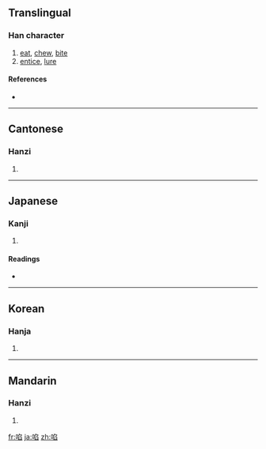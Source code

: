 {{also|啖}}
==Translingual==

===Han character===
{{Han char|rn=30|rad=口|as=08|sn=11|four=6707<sub>7</sub>|canj=口弓竹X (RNHX)}}

# [[eat]], [[chew]], [[bite]]
# [[entice]], [[lure]]

====References====
* {{Han ref|kx=0196.040|dkj=03825|dj=0417.050|hdz=10644.080|uh=5557|ud=21847|bh=B0E8|bd=45288}}

----

==Cantonese==

===Hanzi===
{{yue-hanzi|jyut=|y=daam6}}

# {{defn|Cantonese}}

----

==Japanese==

===Kanji===
{{ja-kanji|grade=|rs=口08}}

# {{defn|Japanese}}

====Readings====
* {{ja-readings|on=[[たん]] (tan)|kun=[[くう]] (kuu), [[くらわす]] (kurawasu)}}

----

==Korean==

===Hanja===
{{ko-hanja|hangeul=담|rv=dam|mr=tam}}

# {{defn|Korean}}

----

==Mandarin==

===Hanzi===
{{cmn-hanzi|pin=[[dàn]] ([[dan4]])|wg=tan<sup>4</sup>}}

# {{defn|Mandarin}}

[[fr:啗]]
[[ja:啗]]
[[zh:啗]]
